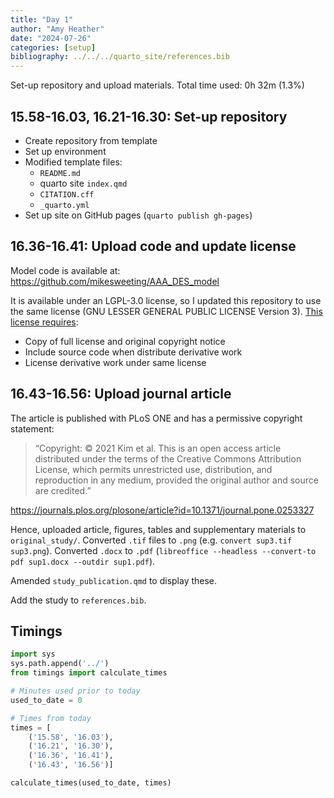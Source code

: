 ```yaml
---
title: "Day 1"
author: "Amy Heather"
date: "2024-07-26"
categories: [setup]
bibliography: ../../../quarto_site/references.bib
---
```


::: {.callout-note}

Set-up repository and upload materials. Total time used: 0h 32m (1.3%)

:::

## 15.58-16.03, 16.21-16.30: Set-up repository

* Create repository from template
* Set up environment
* Modified template files:
    * `README.md`
    * quarto site `index.qmd`
    * `CITATION.cff`
    * `_quarto.yml`
* Set up site on GitHub pages (`quarto publish gh-pages`)

## 16.36-16.41: Upload code and update license

Model code is available at: <https://github.com/mikesweeting/AAA_DES_model>

It is available under an LGPL-3.0 license, so I updated this repository to use the same license (GNU LESSER GENERAL PUBLIC LICENSE Version 3). [This license requires](https://fossa.com/blog/open-source-software-licenses-101-lgpl-license/):

* Copy of full license and original copyright notice
* Include source code when distribute derivative work
* License derivative work under same license

## 16.43-16.56: Upload journal article

The article is published with PLoS ONE and has a permissive copyright statement:

> "Copyright: © 2021 Kim et al. This is an open access article distributed under the terms of the Creative Commons Attribution License, which permits unrestricted use, distribution, and reproduction in any medium, provided the original author and source are credited."

<https://journals.plos.org/plosone/article?id=10.1371/journal.pone.0253327>

Hence, uploaded article, figures, tables and supplementary materials to `original_study/`. Converted `.tif` files to `.png` (e.g. `convert sup3.tif sup3.png`). Converted `.docx` to `.pdf` (`libreoffice --headless --convert-to pdf sup1.docx --outdir sup1.pdf`).

Amended `study_publication.qmd` to display these.

Add the study to `references.bib`.

## Timings

```python
import sys
sys.path.append('../')
from timings import calculate_times

# Minutes used prior to today
used_to_date = 0

# Times from today
times = [
    ('15.58', '16.03'),
    ('16.21', '16.30'),
    ('16.36', '16.41'),
    ('16.43', '16.56')]

calculate_times(used_to_date, times)
```